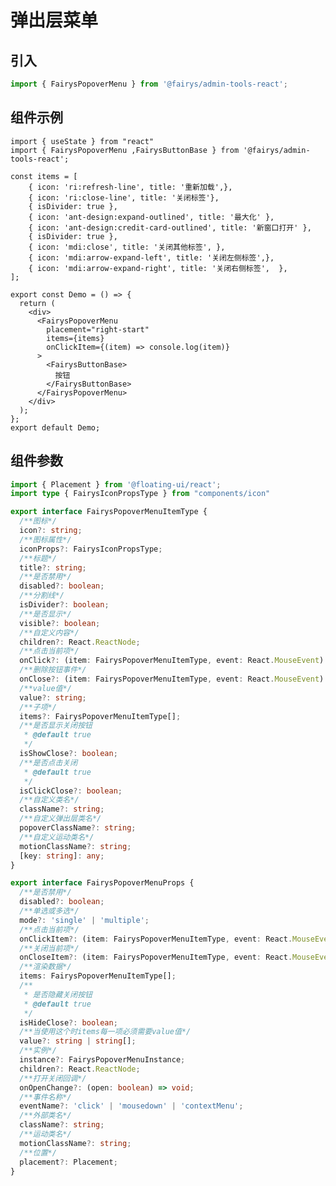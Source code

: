 # 弹出层菜单

## 引入

```ts
import { FairysPopoverMenu } from '@fairys/admin-tools-react';
```

## 组件示例

```tsx preview
import { useState } from "react"
import { FairysPopoverMenu ,FairysButtonBase } from '@fairys/admin-tools-react';

const items = [
    { icon: 'ri:refresh-line', title: '重新加载',},
    { icon: 'ri:close-line', title: '关闭标签'},
    { isDivider: true },
    { icon: 'ant-design:expand-outlined', title: '最大化' },
    { icon: 'ant-design:credit-card-outlined', title: '新窗口打开' },
    { isDivider: true },
    { icon: 'mdi:close', title: '关闭其他标签', },
    { icon: 'mdi:arrow-expand-left', title: '关闭左侧标签',},
    { icon: 'mdi:arrow-expand-right', title: '关闭右侧标签',  },
];

export const Demo = () => {
  return (
    <div>
      <FairysPopoverMenu
        placement="right-start"
        items={items}
        onClickItem={(item) => console.log(item)}
      >
        <FairysButtonBase>
          按钮
        </FairysButtonBase>
      </FairysPopoverMenu>
    </div>
  );
};
export default Demo;
```

## 组件参数

```ts
import { Placement } from '@floating-ui/react';
import type { FairysIconPropsType } from "components/icon"

export interface FairysPopoverMenuItemType {
  /**图标*/
  icon?: string;
  /**图标属性*/
  iconProps?: FairysIconPropsType;
  /**标题*/
  title?: string;
  /**是否禁用*/
  disabled?: boolean;
  /**分割线*/
  isDivider?: boolean;
  /**是否显示*/
  visible?: boolean;
  /**自定义内容*/
  children?: React.ReactNode;
  /**点击当前项*/
  onClick?: (item: FairysPopoverMenuItemType, event: React.MouseEvent) => void;
  /**删除按钮事件*/
  onClose?: (item: FairysPopoverMenuItemType, event: React.MouseEvent) => void;
  /**value值*/
  value?: string;
  /**子项*/
  items?: FairysPopoverMenuItemType[];
  /**是否显示关闭按钮
   * @default true
   */
  isShowClose?: boolean;
  /**是否点击关闭
   * @default true
   */
  isClickClose?: boolean;
  /**自定义类名*/
  className?: string;
  /**自定义弹出层类名*/
  popoverClassName?: string;
  /**自定义运动类名*/
  motionClassName?: string;
  [key: string]: any;
}

export interface FairysPopoverMenuProps {
  /**是否禁用*/
  disabled?: boolean;
  /**单选或多选*/
  mode?: 'single' | 'multiple';
  /**点击当前项*/
  onClickItem?: (item: FairysPopoverMenuItemType, event: React.MouseEvent) => void;
  /**关闭当前项*/
  onCloseItem?: (item: FairysPopoverMenuItemType, event: React.MouseEvent) => void;
  /**渲染数据*/
  items: FairysPopoverMenuItemType[];
  /**
   * 是否隐藏关闭按钮
   * @default true
   */
  isHideClose?: boolean;
  /**当使用这个时items每一项必须需要value值*/
  value?: string | string[];
  /**实例*/
  instance?: FairysPopoverMenuInstance;
  children?: React.ReactNode;
  /**打开关闭回调*/
  onOpenChange?: (open: boolean) => void;
  /**事件名称*/
  eventName?: 'click' | 'mousedown' | 'contextMenu';
  /**外部类名*/
  className?: string;
  /**运动类名*/
  motionClassName?: string;
  /**位置*/
  placement?: Placement;
}

```


